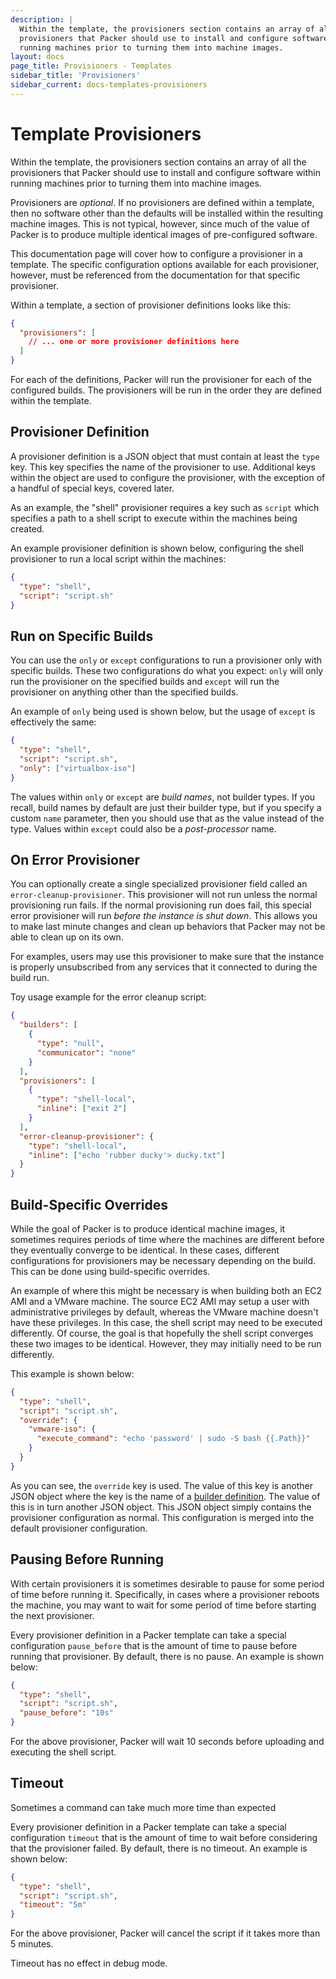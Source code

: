 ```yaml
---
description: |
  Within the template, the provisioners section contains an array of all the
  provisioners that Packer should use to install and configure software within
  running machines prior to turning them into machine images.
layout: docs
page_title: Provisioners - Templates
sidebar_title: 'Provisioners'
sidebar_current: docs-templates-provisioners
---
```


# Template Provisioners

Within the template, the provisioners section contains an array of all the
provisioners that Packer should use to install and configure software within
running machines prior to turning them into machine images.

Provisioners are _optional_. If no provisioners are defined within a template,
then no software other than the defaults will be installed within the resulting
machine images. This is not typical, however, since much of the value of Packer
is to produce multiple identical images of pre-configured software.

This documentation page will cover how to configure a provisioner in a
template. The specific configuration options available for each provisioner,
however, must be referenced from the documentation for that specific
provisioner.

Within a template, a section of provisioner definitions looks like this:

```json
{
  "provisioners": [
    // ... one or more provisioner definitions here
  ]
}
```

For each of the definitions, Packer will run the provisioner for each of the
configured builds. The provisioners will be run in the order they are defined
within the template.

## Provisioner Definition

A provisioner definition is a JSON object that must contain at least the `type`
key. This key specifies the name of the provisioner to use. Additional keys
within the object are used to configure the provisioner, with the exception of
a handful of special keys, covered later.

As an example, the "shell" provisioner requires a key such as `script` which
specifies a path to a shell script to execute within the machines being
created.

An example provisioner definition is shown below, configuring the shell
provisioner to run a local script within the machines:

```json
{
  "type": "shell",
  "script": "script.sh"
}
```

## Run on Specific Builds

You can use the `only` or `except` configurations to run a provisioner only
with specific builds. These two configurations do what you expect: `only` will
only run the provisioner on the specified builds and `except` will run the
provisioner on anything other than the specified builds.

An example of `only` being used is shown below, but the usage of `except` is
effectively the same:

```json
{
  "type": "shell",
  "script": "script.sh",
  "only": ["virtualbox-iso"]
}
```

The values within `only` or `except` are _build names_, not builder types. If
you recall, build names by default are just their builder type, but if you
specify a custom `name` parameter, then you should use that as the value
instead of the type.
Values within `except` could also be a _post-processor_ name.

## On Error Provisioner

You can optionally create a single specialized provisioner field called an
`error-cleanup-provisioner`. This provisioner will not run unless the normal
provisioning run fails. If the normal provisioning run does fail, this special
error provisioner will run _before the instance is shut down_. This allows you
to make last minute changes and clean up behaviors that Packer may not be able
to clean up on its own.

For examples, users may use this provisioner to make sure that the instance is
properly unsubscribed from any services that it connected to during the build
run.

Toy usage example for the error cleanup script:

```json
{
  "builders": [
    {
      "type": "null",
      "communicator": "none"
    }
  ],
  "provisioners": [
    {
      "type": "shell-local",
      "inline": ["exit 2"]
    }
  ],
  "error-cleanup-provisioner": {
    "type": "shell-local",
    "inline": ["echo 'rubber ducky'> ducky.txt"]
  }
}
```

## Build-Specific Overrides

While the goal of Packer is to produce identical machine images, it sometimes
requires periods of time where the machines are different before they
eventually converge to be identical. In these cases, different configurations
for provisioners may be necessary depending on the build. This can be done
using build-specific overrides.

An example of where this might be necessary is when building both an EC2 AMI
and a VMware machine. The source EC2 AMI may setup a user with administrative
privileges by default, whereas the VMware machine doesn't have these
privileges. In this case, the shell script may need to be executed differently.
Of course, the goal is that hopefully the shell script converges these two
images to be identical. However, they may initially need to be run differently.

This example is shown below:

```json
{
  "type": "shell",
  "script": "script.sh",
  "override": {
    "vmware-iso": {
      "execute_command": "echo 'password' | sudo -S bash {{.Path}}"
    }
  }
}
```

As you can see, the `override` key is used. The value of this key is another
JSON object where the key is the name of a [builder
definition](/docs/templates/builders). The value of this is in turn
another JSON object. This JSON object simply contains the provisioner
configuration as normal. This configuration is merged into the default
provisioner configuration.

## Pausing Before Running

With certain provisioners it is sometimes desirable to pause for some period of
time before running it. Specifically, in cases where a provisioner reboots the
machine, you may want to wait for some period of time before starting the next
provisioner.

Every provisioner definition in a Packer template can take a special
configuration `pause_before` that is the amount of time to pause before running
that provisioner. By default, there is no pause. An example is shown below:

```json
{
  "type": "shell",
  "script": "script.sh",
  "pause_before": "10s"
}
```

For the above provisioner, Packer will wait 10 seconds before uploading and
executing the shell script.

## Timeout

Sometimes a command can take much more time than expected

Every provisioner definition in a Packer template can take a special
configuration `timeout` that is the amount of time to wait before
considering that the provisioner failed. By default, there is no timeout. An
example is shown below:

```json
{
  "type": "shell",
  "script": "script.sh",
  "timeout": "5m"
}
```

For the above provisioner, Packer will cancel the script if it takes more than
5 minutes.

Timeout has no effect in debug mode.
